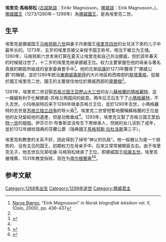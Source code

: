 {{Infobox royalty
|name=埃里克·馬格努松
|succession=[[挪威君主列表|挪威國王]]
|image     = Eirik Magnusson.JPG
|image_size= 200px
|caption= 挪威君主埃里克二世
|reign=1280年5月9日－1299年7月15日
|predecessor=[[馬格努斯六世|馬格努斯六世]]
|successor=[[哈康五世|哈康五世]]
|reg-type= 共治國王
|coronation=1280年 ([[卑爾根|卑爾根]]{{link-en|卑爾根舊教堂|Christ Church, Bergen}})
|royal house=[[斯韋雷王朝|斯韋雷王朝]]
|father=[[馬格努斯六世|馬格努斯六世]]
|mother={{link-en|挪威王后丹麥的英格堡|Ingeborg of Denmark, Queen of Norway|丹麥的英格堡}}
|regent=
|spouse=[[蘇格蘭的瑪格麗特_(1261-1283)|蘇格蘭的瑪格麗特]] <br /> {{link-en|伊莎貝爾·布魯斯|Isabel Bruce}}
|issue=[[瑪格麗特女王_(蘇格蘭)|小瑪格麗特]]<br />{{link-en|英格博格·埃里克多提爾|Ingeborg Eriksdottir of Norway}}
|birth_date=1268年
|birth_place=
|death_date={{death date and age|df=yes|1299|7|15|1268|1|1}}
|death_place=[[卑爾根|卑爾根]]
|burial_place={{link-en|卑爾根舊教堂|Christ Church, Bergen}}
|religion=[[天主教會|羅馬天主教]]
}}

'''埃里克·馬格努松''' ([[古諾斯語|古諾斯語]]：Eiríkr Magnússon，[[挪威語|挪威語]]：Eirik Magnusson，{{bd|1268年||1299年|7月15日}})，[[挪威國王|挪威國王]]（1273/1280年－1299年）為[[挪威國王|挪威國王]]，是為埃里克二世。

== 生平 ==
埃里克是挪威国王[[马格努斯六世|马格努斯六世]]與妻子丹麥國王[[埃里克四世|埃里克四世]]的女兒{{link-en|挪威王后丹麥的英格堡|Ingeborg of Denmark, Queen of Norway|丹麥的英格堡}}活下來的儿子中最年长的。1273年，五岁的埃里克被父亲授予国王称号，相当于被立为王储。1280年，马格努斯六世本來打算在夏天让埃里克和自己共治挪威，但於該年春天的时候就过世了。十二岁的埃里克继承挪威王位。权力主要掌握在他的母亲{{link-en|英格堡|Ingeborg of Denmark, Queen of Norway}}与著名貴族的朝臣所組成的皇家委員會手中<ref name="Bjørgo">[[Narve_Bjørgo|Narve Bjørgo]], "Eirik Magnusson" in ''Norsk biografisk leksikon'' vol. II, (Oslo, 2000), pp. 436-437</ref>。他的兄弟[[哈康五世|哈康]]於1273年獲得了“挪威公爵”的稱號，並於1280年統治[[東挪威|東挪威]][[奧斯陸|奧斯陸]]的大片地區和西南部的[[斯塔萬格|斯塔萬格]]，從屬於國王埃里克二世。國王的主要居住地位於挪威西部的[[卑爾根|卑爾根]]<ref name="Bjørgo" />。

1281年，埃里克二世迎娶[[苏格兰国王|苏格兰国王]][[亞歷山大三世_(蘇格蘭)|亞歷山大三世]]的女儿[[蘇格蘭的瑪格麗特_(1261-1283)|蘇格蘭的瑪格麗特]]，这一婚姻有利于化解挪威-苏格兰两国间的敌意。两年后王后生下了[[瑪格麗特女王_(蘇格蘭)|小瑪格麗特]]，不久去世。小玛格丽特后来于1286年继承苏格兰王位，並於1290年去世。小瑪格麗特的去世是[[苏格兰独立战争|苏格兰独立战争]]的导火索<ref>{{Cite web |url=http://www.snl.no/.nbl_biografi/Margrete_Eiriksdotter/utdypning |title=''Margrete Eiriksdotte'' (Store norske leksikon) |accessdate=2012-01-11 |archive-date=2012-10-07 |archive-url=https://web.archive.org/web/20121007180650/http://snl.no/.nbl_biografi/Margrete_Eiriksdotter/utdypning |dead-url=no }}</ref>。埃里克二世曾短暫地聲稱蘇格蘭的王位是他的女兒留給他的遺產，但是功敗垂成<ref name="Bjørgo" />。1293年，埃里克又娶了苏格兰国王[[罗伯特一世|罗伯特一世]]的姐姐{{link-en|伊莎貝爾·布魯斯|Isabel Bruce}}。伊莎贝尔·布鲁斯並没有生下男继承人，但她的女儿{{link-en|英格博格·埃里克多提爾|Ingeborg Eriksdottir of Norway}}活到了成年，並於1312年嫁给瑞典的芬蘭公爵{{link-en|瓦爾德馬爾·馬格努松|Valdemar, Duke of Finland}}（瑞典國王[[馬格努斯·拉杜洛斯|馬格努斯·拉杜洛斯]]第三子）。

{{multiple image | width = 130 | footer = Seal of Eric in known use 1289–98, with obverse (left) and reverse (right).| image1 = Kong Eirik Magnusson PI IX 1.jpg | alt1 = Front| image2= Kong Eirik Magnusson PI IX 2.jpg| alt2= Reverse }}
埃里克和教會的关系不好，因此得到了绰号“神父的仇敌”。他一般被认为是一个弱势的、没有主见的国王，初期权力在母亲手中，后来又常常被朝臣左右。由于埃里克无子，他去世后兄弟哈康·马格努松继承了王位，即挪威国王[[哈康五世|哈康五世]]。埃里克被埋葬{{link-en|卑爾根舊教堂|Christ Church, Bergen}}，1531年教堂拆除，现在为[[卑尔根要塞|卑尔根要塞]]<ref>{{Cite web |url=http://www.snl.no/Eirik_Magnusson |title=''Eirik Magnusson'' (Store norske leksikon) |accessdate=2012-01-11 |archive-date=2011-09-19 |archive-url=https://web.archive.org/web/20110919071929/http://snl.no/Eirik_Magnusson |dead-url=no }}</ref><ref>{{Cite web |url=http://www.dokpro.uio.no/umk/myntherr/em.html |title=''Eirik Magnusson 1280-1299'' (Eirik Magnussons mynthistorie) |accessdate=2012-01-11 |archive-date=2011-06-13 |archive-url=https://web.archive.org/web/20110613051049/http://www.dokpro.uio.no/umk/myntherr/em.html |dead-url=no }}</ref>。

== 参考文献 ==
{{reflist}}

{{s-start}}
{{S-hou|{{link-en|斯維爾王朝|House of Sverre}}||1268年|1299年|7月15日|name=埃里克·馬格努松}}
{{s-reg}}
{{s-bef|before=[[馬格努斯六世|馬格努斯六世]]}}
{{s-ttl|title=[[挪威君主列表|挪威國王]]|years=1273年–1299年|regent1=<small>[[馬格努斯六世|馬格努斯六世]]</small>|years1=1273年–1280年}}
{{s-aft|after=[[哈康五世|哈康五世]]}}
{{s-end}}

{{挪威君主}}

[[Category:1268年出生|Category:1268年出生]]
[[Category:1299年逝世|Category:1299年逝世]]
[[Category:挪威君主|Category:挪威君主]]